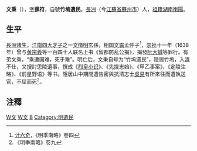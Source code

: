 '''文秉'''（{{bd|1609年||1669年|catIdx=W文}}），[[表字|字]]'''蓀符'''，自號'''竹塢遺民'''。[[長洲縣|長洲]]（今[[江蘇省|江蘇省]][[蘇州市|蘇州市]]）人，[[祖籍|祖籍]][[湖南|湖南]][[衡陽|衡陽]]。

==生平==
[[長洲縣|長洲]][[诸生|诸生]]，[[江南四大才子|江南四大才子]]之一[[文徵明|文徵明]]玄孫，相国[[文震孟|文震孟]]仲子<ref>[[计六奇|计六奇]]，《明季南略》卷四</ref>，[[崇祯|崇祯]]十一年（1638年）曾与[[黄宗羲|黄宗羲]]等一百四十人联名上书《留都防乱公揭》，揭發[[阮大铖|阮大铖]]等罪行。有弟文乘，“乘遭国难，死于难”。明亡后，文秉自号为“竹坞遗民”，隐居竹塢，入[[清|清]]不仕，又搜討思陵遺事，撰成《[[烈皇小识|烈皇小识]]》、《先拨志始》、《甲乙事案》、《定陵注略》、《前星野语》等书。隱居山中期間遭告密與抗清志士[[吳易|吳易]]有所來往而遭執送官，不屈而死<ref>《明季南略》卷九</ref>。

==注釋==
{{reflist|2}}

[[Category:明朝歷史學家|W文]]
[[Category:蘇州人|W文]]
[[Category:文姓|B]]
[[Category:明遺民|Category:明遺民]]